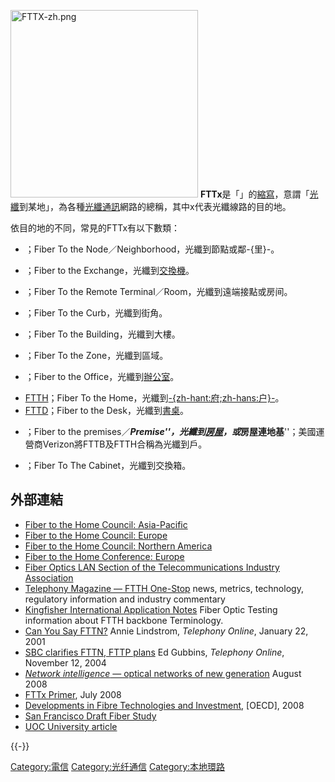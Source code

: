 [[File:FTTX-zh.png|300px]]
'''FTTx'''是「{{lang|en|Fiber To The x}}」的[[縮寫|縮寫]]，意謂「[[光纖|光纖]]到某地」，為各種[[光纖通訊|光纖通訊]]網路的總稱，其中x代表光纖線路的目的地。

依目的地的不同，常見的FTTx有以下數類：

* {{tsl|el|Fiber to the Node||FTTN}}；Fiber To the Node／Neighborhood，光纖到節點或鄰-{里}-。
* {{tsl|en|FTTE|}}；Fiber to the Exchange，光纖到[[網路交換器|交換機]]。
* {{tsl|en|FTTR|}}；Fiber To the Remote Terminal／Room，光纖到遠端接點或房间。
* {{tsl|nl|Fiber To the Curb||FTTC}}；Fiber To the Curb，光纖到街角。
* {{tsl|el|Fiber to the Building||FTTB}}；Fiber To the Building，光纖到大樓。
* {{tsl|en|FTTZ|}}；Fiber To the Zone，光纖到區域。
* {{tsl|en|Fibre to the office||FTTO}}；Fiber to the Office，光纖到[[辦公室|辦公室]]。
* [[FTTH|FTTH]]；Fiber To the Home，光纖到[[家|-{zh-hant:府;zh-hans:户}-]]。
* [[FTTD|FTTD]]；Fiber to the Desk，光纖到[[書桌|書桌]]。
* {{tsl|es|FTTP|}}；Fiber to the premises／'''''Premise'''''，光纖到[[房屋|房屋]]，或'''''房屋連地基'''''；美國運營商Verizon將FTTB及FTTH合稱為光纖到戶。
* {{tsl|en|FTTCab|}}；Fiber To The Cabinet，光纖到交換箱。

==外部連結==
{{Commons category|Fiber to the x}}
*[http://www.ftthcouncilap.org/ Fiber to the Home Council: Asia-Pacific]{{Wayback|url=http://www.ftthcouncilap.org/ |date=20120130080848 }}
*[http://www.ftthcouncil.eu/ Fiber to the Home Council: Europe]{{Wayback|url=http://www.ftthcouncil.eu/ |date=20071103022751 }}
*[http://www.ftthcouncil.org/ Fiber to the Home Council: Northern America]{{Wayback|url=http://www.ftthcouncil.org/ |date=20071201212807 }}
*[http://www.ftthforum.net/ Fiber to the Home Conference: Europe]{{Wayback|url=http://www.ftthforum.net/ |date=20101229073217 }}
*[http://www.fols.org/ Fiber Optics LAN Section of the Telecommunications Industry Association]{{Wayback|url=http://www.fols.org/ |date=20070712083039 }}
*[http://www.telephonyonline.com/fttp/ Telephony Magazine — FTTH One-Stop]{{Wayback|url=http://www.telephonyonline.com/fttp/ |date=20100105065549 }} news, metrics, technology, regulatory information and industry commentary
*[https://web.archive.org/web/20071023022301/http://www.kingfisher.com.au/ApplicationNotes.htm Kingfisher International Application Notes] Fiber Optic Testing information about FTTH backbone Terminology.
*[http://telephonyonline.com/mag/telecom_say_fttn/ Can You Say FTTN?]{{Wayback|url=http://telephonyonline.com/mag/telecom_say_fttn/ |date=20060909024305 }} Annie Lindstrom, ''Telephony Online'', January 22, 2001
*[http://telephonyonline.com/finance/web/telecom_sbc_clarifies_fttn/ SBC clarifies FTTN, FTTP plans]{{Wayback|url=http://telephonyonline.com/finance/web/telecom_sbc_clarifies_fttn/ |date=20060523222459 }} Ed Gubbins, ''Telephony Online'', November 12, 2004
*[https://web.archive.org/web/20120216143949/http://www.vector.pl/en/article/42778_Network_intelligence_-_optical_networks_of_new_generation.htm ''Network intelligence'' — optical networks of new generation] August 2008
*[https://web.archive.org/web/20081011033903/http://www.fiopt.com/primer.php FTTx Primer], July 2008
*[http://www.oecd.org/dataoecd/49/8/40390735.pdf Developments in Fibre Technologies and Investment]{{Wayback|url=http://www.oecd.org/dataoecd/49/8/40390735.pdf |date=20150924121048 }}, [OECD], 2008
*[https://web.archive.org/web/20090517193120/http://www.sfgov.org/site/tech_connect_index.asp San Francisco Draft Fiber Study]
*[https://web.archive.org/web/20070626225214/http://www.fabila.com/proyectos/ftth/ UOC University article]

{{-}}
{{Internet access}}

[[Category:電信|Category:電信]]
[[Category:光纤通信|Category:光纤通信]]
[[Category:本地環路|Category:本地環路]]
